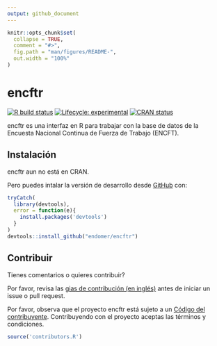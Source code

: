 ```yaml
---
output: github_document
---
```


<!-- README.md is generated from README.Rmd. Please edit that file -->

```r
knitr::opts_chunk$set(
  collapse = TRUE,
  comment = "#>",
  fig.path = "man/figures/README-",
  out.width = "100%"
)
```

# encftr

<!-- badges: start -->
[![R build status](https://github.com/drdsdaniel/encftr/workflows/R-CMD-check/badge.svg)](https://github.com/drdsdaniel/encftr/actions)
[![Lifecycle: experimental](https://img.shields.io/badge/lifecycle-experimental-orange.svg)](https://www.tidyverse.org/lifecycle/#experimental)
[![CRAN status](https://www.r-pkg.org/badges/version/encftr)](https://CRAN.R-project.org/package=encftr)
<!-- badges: end -->

encftr es una interfaz en R para trabajar con la base de datos de la Encuesta Nacional Continua de Fuerza de Trabajo (ENCFT).

## Instalación

encftr aun no está en CRAN.

<!-- You can install the released version of encftr from [CRAN](https://CRAN.R-project.org) with: -->

<!-- ``` r -->
<!-- install.packages("encftr") -->
<!-- ``` -->

Pero puedes intalar la versión de desarrollo desde [GitHub](https://github.com/) con:

``` r
tryCatch(
  library(devtools),
  error = function(e){
    install.packages('devtools')
  }
)
devtools::install_github("endomer/encftr")
```

## Contribuir

Tienes comentarios o quieres contribuir?

Por favor, revisa las [gias de contribución (en inglés)](https://endomer.github.io/encftr/CONTRIBUTING.html) antes de iniciar un issue o pull request.

Por favor, observa que el proyecto encftr está sujeto a un [Código del contribuyente](https://contributor-covenant.org/es/version/2/0/CODE_OF_CONDUCT.html). Contribuyendo con el proyecto aceptas las términos y condiciones.

```r
source('contributors.R')
```

